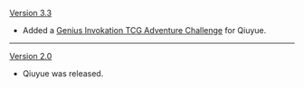 {{Change History/Header}}
[[Version 3.3]]
* Added a [[Genius Invokation TCG/Stage/Qiuyue/Blade of the Lone Wolf|Genius Invokation TCG Adventure Challenge]] for Qiuyue.
----
[[Version 2.0]]
* Qiuyue was released.